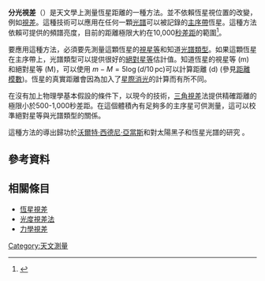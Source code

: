 '''分光視差'''（{{lang-en|Spectroscopic parallax}}）是天文學上測量恆星距離的一種方法。並不依賴恆星視位置的改變，例如[[視差|視差]]。這種技術可以應用在任何一顆[[天體光譜學|光譜]]可以被記錄的[[主序帶|主序帶]]恆星。這種方法依賴可提供的頻譜亮度，目前的距離極限大約在10,000[[秒差距|秒差距]]的範圍<ref>{{Cite web |url=http://sci.esa.int/science-e/www/object/index.cfm?fobjectid=35616&fbodylongid=1667 |title=European Space Agency, ''Stellar distances'' |accessdate=2012-02-18 |archive-date=2012-03-18 |archive-url=https://web.archive.org/web/20120318122316/http://sci.esa.int/science-e/www/object/index.cfm?fobjectid=35616&fbodylongid=1667 |dead-url=no }}</ref>。

要應用這種方法，必須要先測量這顆恆星的[[視星等|視星等]]和知道[[光譜類型|光譜類型]]。如果這顆恆星在主序帶上，光譜類型可以提供很好的[[絕對星等|絕對星等]]估計值。知道恆星的視星等 (m) 和絕對星等 (M)，可以使用 
<math>m - M = 5 \log (d/10\, \text{pc})</math>可以計算距離 (d)  (參見[[距離模數|距離模數]])。恆星的真實距離會因為加入了[[消光|星際消光]]的計算而有所不同。

在沒有加上物理學基本假設的條件下，以現今的技術，[[視差|三角視差]]法提供精確距離的極限小於500-1,000秒差距。在這個體積內有足夠多的主序星可供測量，這可以校準絕對星等與光譜類型的關係。

這種方法的導出歸功於[[沃爾特·亞當斯|沃爾特·西德尼·亞當斯]]和{{tsl|en|Ernst Arnold Kohlschütter|恩斯特·阿諾德·科爾許特}}對太陽黑子和恆星光譜的研究<!-- see MPC 15089 -->。

== 參考資料 ==
<references/>

==相關條目==
*[[恆星視差|恆星視差]]
*[[光度視差法|光度視差法]]
*[[力學視差|力學視差]]

{{DEFAULTSORT:Spectroscopic Parallax}}
[[Category:天文測量|Category:天文測量]]


{{Astronomy-stub}}